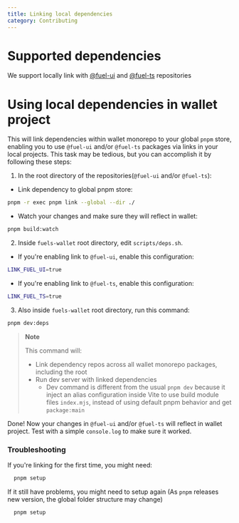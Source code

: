 ```yaml
---
title: Linking local dependencies
category: Contributing
---
```


# Supported dependencies

We support locally link with [@fuel-ui](https://github.com/FuelLabs/fuel-ui) and [@fuel-ts](https://github.com/FuelLabs/fuels-ts) repositories

# Using local dependencies in wallet project

This will link dependencies within wallet monorepo to your global `pnpm` store, enabling you to use `@fuel-ui` and/or `@fuel-ts` packages via links in your local projects.
This task may be tedious, but you can accomplish it by following these steps:

1. In the root directory of the repositories(`@fuel-ui` and/or `@fuel-ts`):

- Link dependency to global pnpm store:

```sh
pnpm -r exec pnpm link --global --dir ./
```

- Watch your changes and make sure they will reflect in wallet:

```sh
pnpm build:watch
```

2. Inside `fuels-wallet` root directory, edit `scripts/deps.sh`.

- If you're enabling link to `@fuel-ui`, enable this configuration:

```sh
LINK_FUEL_UI=true
```

- If you're enabling link to `@fuel-ts`, enable this configuration:

```sh
LINK_FUEL_TS=true
```

3. Also inside `fuels-wallet` root directory, run this command:

```sh
pnpm dev:deps
```

> **Note**
>
> This command will:
>
> - Link dependency repos across all wallet monorepo packages, including the root
> - Run dev server with linked dependencies
>   - Dev command is different from the usual `pnpm dev` because it inject an alias configuration inside Vite to use build module files `index.mjs`, instead of using default pnpm behavior and get `package:main`

Done! Now your changes in `@fuel-ui` and/or `@fuel-ts` will reflect in wallet project. Test with a simple `console.log` to make sure it worked.

### Troubleshooting

If you're linking for the first time, you might need:

```sh
  pnpm setup
```

If it still have problems, you might need to setup again (As `pnpm` releases new version, the global folder structure may change)

```sh
  pnpm setup
```

